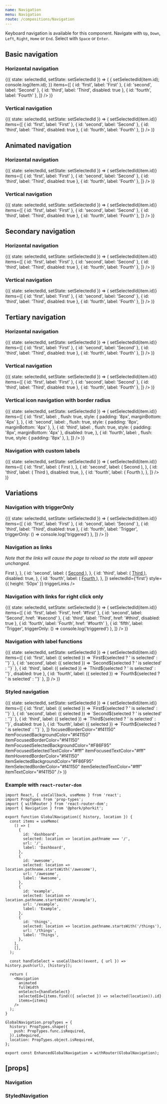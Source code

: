```yaml
---
name: Navigation
menu: Navigation
route: /compositions/Navigation
---
```



<PageTitle title="Navigation" src="compositions/Navigation" />

Keyboard navigation is available for this component. Navigate with `Up`, `Down`, `Left`, `Right`, `Home` or `End`. Select with `Space` or `Enter`.

## Basic navigation

### Horizontal navigation

<Playground>
  <ThemeWrapper>
    <div style={{ height: '50px' }}>
      <StateWrapper initialState={'first'}>
        {({ state: selectedId, setState: setSelectedId }) => (
          <Navigation
            selectedId={selectedId}
            onSelect={(event, item) => {
              setSelectedId(item.id);
              console.log(item.id);
            }}
            items={[
              { id: 'first', label: 'First' },
              { id: 'second', label: 'Second' },
              { id: 'third', label: 'Third', disabled: true },
              { id: 'fourth', label: 'Fourth' },
            ]}
          />
        )}
      </StateWrapper>
    </div>
  </ThemeWrapper>
</Playground>

### Vertical navigation

<Playground>
  <ThemeWrapper>
    <StateWrapper initialState={'first'}>
      {({ state: selectedId, setState: setSelectedId }) => (
        <Navigation
          vertical
          selectedId={selectedId}
          onSelect={(event, item) => setSelectedId(item.id)}
          items={[
            { id: 'first', label: 'First' },
            { id: 'second', label: 'Second' },
            { id: 'third', label: 'Third', disabled: true },
            { id: 'fourth', label: 'Fourth' },
          ]}
        />
      )}
    </StateWrapper>
  </ThemeWrapper>
</Playground>

## Animated navigation

### Horizontal navigation

<Playground>
  <ThemeWrapper>
    <StateWrapper initialState={'second'}>
      {({ state: selectedId, setState: setSelectedId }) => (
        <Navigation
          animated
          style={{ height: '50px' }}
          selectedId={selectedId}
          onSelect={(event, item) => setSelectedId(item.id)}
          items={[
            { id: 'first', label: 'First' },
            { id: 'second', label: 'Second' },
            { id: 'third', label: 'Third', disabled: true },
            { id: 'fourth', label: 'Fourth' },
          ]}
        />
      )}
    </StateWrapper>
  </ThemeWrapper>
</Playground>

### Vertical navigation

<Playground>
  <ThemeWrapper>
    <StateWrapper initialState={'second'}>
      {({ state: selectedId, setState: setSelectedId }) => (
        <Navigation
          animated
          vertical
          selectedId={selectedId}
          onSelect={(event, item) => setSelectedId(item.id)}
          items={[
            { id: 'first', label: 'First' },
            { id: 'second', label: 'Second' },
            { id: 'third', label: 'Third', disabled: true },
            { id: 'fourth', label: 'Fourth' },
          ]}
        />
      )}
    </StateWrapper>
  </ThemeWrapper>
</Playground>

## Secondary navigation

### Horizontal navigation

<Playground>
  <ThemeWrapper>
    <div style={{ height: '50px' }}>
      <StateWrapper initialState={'first'}>
        {({ state: selectedId, setState: setSelectedId }) => (
          <Navigation
            animated
            selectedId={selectedId}
            variant="secondary"
            onSelect={(event, item) => setSelectedId(item.id)}
            items={[
              { id: 'first', label: 'First' },
              { id: 'second', label: 'Second' },
              { id: 'third', label: 'Third', disabled: true },
              { id: 'fourth', label: 'Fourth' },
            ]}
          />
        )}
      </StateWrapper>
    </div>
  </ThemeWrapper>
</Playground>

### Vertical navigation

<Playground>
  <ThemeWrapper>
    <StateWrapper initialState={'first'}>
      {({ state: selectedId, setState: setSelectedId }) => (
        <Navigation
          vertical
          animated
          selectedId={selectedId}
          variant="secondary"
          onSelect={(event, item) => setSelectedId(item.id)}
          items={[
            { id: 'first', label: 'First' },
            { id: 'second', label: 'Second' },
            { id: 'third', label: 'Third', disabled: true },
            { id: 'fourth', label: 'Fourth' },
          ]}
        />
      )}
    </StateWrapper>
  </ThemeWrapper>
</Playground>

## Tertiary navigation

### Horizontal navigation

<Playground>
  <ThemeWrapper>
    <div style={{ height: '50px' }}>
      <StateWrapper initialState={'first'}>
        {({ state: selectedId, setState: setSelectedId }) => (
          <Navigation
            animated
            selectedId={selectedId}
            variant="tertiary"
            onSelect={(event, item) => setSelectedId(item.id)}
            items={[
              { id: 'first', label: 'First' },
              { id: 'second', label: 'Second' },
              { id: 'third', label: 'Third', disabled: true },
              { id: 'fourth', label: 'Fourth' },
            ]}
          />
        )}
      </StateWrapper>
    </div>
  </ThemeWrapper>
</Playground>

### Vertical navigation

<Playground>
  <ThemeWrapper>
    <StateWrapper initialState={'first'}>
      {({ state: selectedId, setState: setSelectedId }) => (
        <Navigation
          vertical
          animated
          selectedId={selectedId}
          variant="tertiary"
          onSelect={(event, item) => setSelectedId(item.id)}
          items={[
            { id: 'first', label: 'First' },
            { id: 'second', label: 'Second' },
            { id: 'third', label: 'Third', disabled: true },
            { id: 'fourth', label: 'Fourth' },
          ]}
        />
      )}
    </StateWrapper>
  </ThemeWrapper>
</Playground>

### Vertical icon navigation with border radius

<Playground>
  <ThemeWrapper>
    <StateWrapper initialState={'first'}>
      {({ state: selectedId, setState: setSelectedId }) => (
        <Navigation
          vertical
          animated
          highlightRadius={4}
          selectedId={selectedId}
          variant="tertiary"
          onSelect={(event, item) => setSelectedId(item.id)}
          items={[
            {
              id: 'first',
              label: <BlobbrIcon size={16} />,
              flush: true,
              style: { padding: '8px', marginBottom: '4px' },
            },
            {
              id: 'second',
              label: <BlobbrIcon size={16} />,
              flush: true,
              style: { padding: '8px', marginBottom: '4px' },
            },
            {
              id: 'third',
              label: <BlobbrIcon size={16} />,
              flush: true,
              style: { padding: '8px', marginBottom: '4px' },
              disabled: true,
            },
            {
              id: 'fourth',
              label: <BlobbrIcon size={16} />,
              flush: true,
              style: { padding: '8px' },
            },
          ]}
        />
      )}
    </StateWrapper>
  </ThemeWrapper>
</Playground>

### Navigation with custom labels

<Playground>
  <ThemeWrapper>
    <div style={{ height: '50px' }}>
      <StateWrapper initialState={'first'}>
        {({ state: selectedId, setState: setSelectedId }) => (
          <Navigation
            animated
            highlightRadius={4}
            selectedId={selectedId}
            variant="tertiary"
            onSelect={(event, item) => setSelectedId(item.id)}
            items={[
              {
                id: 'first',
                label: (
                  <Rhythm px={2}>
                    <Typography size="xs" variants={['letter-spacing-comfy', 'uppercase']}>
                      First
                    </Typography>
                  </Rhythm>
                ),
              },
              {
                id: 'second',
                label: (
                  <Rhythm px={2}>
                    <Typography size="xs" variants={['letter-spacing-comfy', 'uppercase']}>
                      Second
                    </Typography>
                  </Rhythm>
                ),
              },
              {
                id: 'third',
                label: (
                  <Rhythm px={2}>
                    <Typography size="xs" variants={['letter-spacing-comfy', 'uppercase']}>
                      Third
                    </Typography>
                  </Rhythm>
                ),
                disabled: true,
              },
              {
                id: 'fourth',
                label: (
                  <Rhythm px={2}>
                    <Typography size="xs" variants={['letter-spacing-comfy', 'uppercase']}>
                      Fourth
                    </Typography>
                  </Rhythm>
                ),
              },
            ]}
          />
        )}
      </StateWrapper>
    </div>
  </ThemeWrapper>
</Playground>

## Variations

### Navigation with triggerOnly

<Playground>
  <StateWrapper initialState={'second'}>
    {({ state: selectedId, setState: setSelectedId }) => (
      <Navigation
        animated
        style={{ height: '50px' }}
        selectedId={selectedId}
        onSelect={(event, item) => setSelectedId(item.id)}
        items={[
          { id: 'first', label: 'First' },
          { id: 'second', label: 'Second' },
          { id: 'third', label: 'Third', disabled: true },
          { id: 'fourth', label: 'Trigger', triggerOnly: () => console.log('triggered') },
        ]}
      />
    )}
  </StateWrapper>
</Playground>

### Navigation as links

_Note that the links will cause the page to reload so the state will appear unchanged._

<Playground>
  <ThemeWrapper>
    <Navigation
      animated
      items={[
        {
          id: 'first',
          label: (
            <a tabIndex="-1" href="#first">
              First
            </a>
          ),
        },
        {
          id: 'second',
          label: (
            <a tabIndex="-1" href="#second">
              Second
            </a>
          ),
        },
        {
          id: 'third',
          label: (
            <a tabIndex="-1" href="#third">
              Third
            </a>
          ),
          disabled: true,
        },
        {
          id: 'fourth',
          label: (
            <a tabIndex="-1" href="#fourth">
              Fourth
            </a>
          ),
        },
      ]}
      selectedId={'first'}
      style={{ height: '50px' }}
      triggerLinks
    />
  </ThemeWrapper>
</Playground>

### Navigation with links for right click only

<Playground>
  <ThemeWrapper>
    <StateWrapper initialState={'second'}>
      {({ state: selectedId, setState: setSelectedId }) => (
        <Navigation
          allowRightClickLinks
          animated
          style={{ height: '50px' }}
          selectedId={selectedId}
          onSelect={(event, item) => setSelectedId(item.id)}
          items={[
            { id: 'first', label: 'First', href: '#first' },
            { id: 'second', label: 'Second', href: '#second' },
            { id: 'third', label: 'Third', href: '#third', disabled: true },
            { id: 'fourth', label: 'Fourth', href: '#fourth' },
            { id: 'fifth', label: 'Trigger', triggerOnly: () => console.log('triggered') },
          ]}
        />
      )}
    </StateWrapper>
  </ThemeWrapper>
</Playground>

### Navigation with label functions

<Playground>
  <ThemeWrapper>
    <StateWrapper initialState={'second'}>
      {({ state: selectedId, setState: setSelectedId }) => (
        <Navigation
          animated
          selectedId={selectedId}
          onSelect={(event, item) => setSelectedId(item.id)}
          items={[
            { id: 'first', label: ({ selected }) => `First${selected ? ' is selected' : ''}` },
            { id: 'second', label: ({ selected }) => `Second${selected ? ' is selected' : ''}` },
            { id: 'third', label: ({ selected }) => `Third${selected ? ' is selected' : ''}`, disabled: true },
            { id: 'fourth', label: ({ selected }) => `Fourth${selected ? ' is selected' : ''}` },
          ]}
        />
      )}
    </StateWrapper>
  </ThemeWrapper>
</Playground>

### Styled navigation

<Playground>
  <StateWrapper initialState={'second'}>
    {({ state: selectedId, setState: setSelectedId }) => (
      <StyledNavigation
        animated
        selectedId={selectedId}
        onSelect={(event, item) => setSelectedId(item.id)}
        items={[
          { id: 'first', label: ({ selected }) => `First${selected ? ' is selected' : ''}` },
          { id: 'second', label: ({ selected }) => `Second${selected ? ' is selected' : ''}` },
          { id: 'third', label: ({ selected }) => `Third${selected ? ' is selected' : ''}`, disabled: true },
          { id: 'fourth', label: ({ selected }) => `Fourth${selected ? ' is selected' : ''}` },
        ]}
        focusedBorderColor="#f41150"
        itemFocusedBackgroundColor="#f41150"
        itemFocusedBorderColor="#f41150"
        itemFocusedSelectedBackgroundColor="#F86F95"
        itemFocusedSelectedTextColor="#fff"
        itemFocusedTextColor="#fff"
        itemHoveredBorderColor="#f41150"
        itemSelectedBackgroundColor="#F86F95"
        itemSelectedBorderColor="#f41150"
        itemSelectedTextColor="#fff"
        itemTextColor="#f41150"
      />
    )}
  </StateWrapper>
</Playground>

### Example with `react-router-dom`

```
import React, { useCallback, useMemo } from 'react';
import PropTypes from 'prop-types';
import { withRouter } from 'react-router-dom';
import { Navigation } from '@phork/phorkit';

export function GlobalNavigation({ history, location }) {
  const items = useMemo(
    () => [
      {
        id: 'dashboard',
        selected: location => location.pathname === '/',
        url: '/',
        label: 'Dashboard',
      },
      {
        id: 'awesome',
        selected: location => location.pathname.startsWith('/awesome'),
        url: '/awesome',
        label: 'Awesome',
      },
      {
        id: 'example',
        selected: location => location.pathname.startsWith('/example'),
        url: '/example',
        label: 'Example',
      },
      {
        id: 'things',
        selected: location => location.pathname.startsWith('/things'),
        url: '/things',
        label: 'Things',
      },
    ],
    [],
  );

  const handleSelect = useCallback((event, { url }) => history.push(url), [history]);

  return (
    <Navigation
      animated
      fullWidth
      onSelect={handleSelect}
      selectedId={items.find(({ selected }) => selected(location)).id}
      items={items}
    />
  );
}

GlobalNavigation.propTypes = {
  history: PropTypes.shape({
    push: PropTypes.func.isRequired,
  }).isRequired,
  location: PropTypes.object.isRequired,
};

export const EnhancedGlobalNavigation = withRouter(GlobalNavigation);
```

## \[props\]

### Navigation

<Props of={Navigation} />

### StyledNavigation

<Props of={StyledNavigation} />
